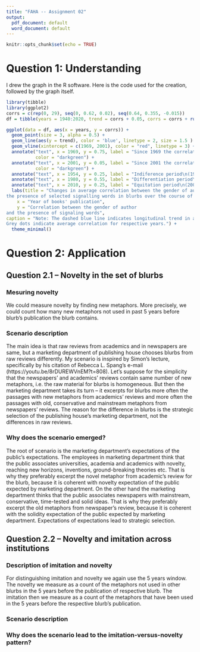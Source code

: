 ```yaml
---
title: "FAHA -- Assignment 02"
output:
  pdf_document: default
  word_document: default
---
```


```r
knitr::opts_chunk$set(echo = TRUE)
```

<!-- Important things to remember when submitting your work for peer review: -->
<!-- All submissions must be uploaded before 22 Sep 2021 8am CEST -->


# Question 1: Understanding

<!-- QUESTION 1: UNDERSTANDING   You succeed in measuring the extent to which the words used in a book's blurb predict the gender of the book's author. Let’s tell a story! -->
<!-- In the 1940s, there were very few women writing monographs in a certain field. Blurbs on the back of women's books looked similar to those on men's books. -->
<!-- By the 1970s, however, blurbs began to treat men and women authors in the field quite differently. -->
<!-- By the 2000s, greater awareness of equitable treatment, and sensitivity to gendered language choices, led this effect to decline. -->
<!-- Draw (sketch on paper* or digitally) a "signal strength" graph, using the example for the Old Bailey as a template [Chapter 1; 15:10]. Your graph should show the change in blurbs' capacity to signal the book author's gender, as described above. The graph should include: (1) labeled x and y axes (with words, briefly describe what each axis means), (2) a graph element corresponding to the signal, and (3) an indication of how the different time periods are represented in the graph. The graph does not need to be quantitatively accurate but should include some indication of the relevant years, in response to (3). -->

<!-- Grading Rubric -->
<!-- Axes labelled descriptively: +2 -->
<!-- Graph element corresponding to signal: +2 -->
<!-- Indication of time periods: +1 -->
<!-- Total points: X out of five -->

I drew the graph in the R software. Here is the code used for the creation, followed by the graph itself.  

```r
library(tibble)
library(ggplot2)
corrs = c(rep(0, 29), seq(0, 0.62, 0.02), seq(0.64, 0.355, -0.015))
df = tibble(years = 1940:2020, trend = corrs + 0.05, corrs = corrs + runif(81, 0, 0.1))

ggplot(data = df, aes(x = years, y = corrs)) +
  geom_point(size = 3, alpha = 0.5) +
  geom_line(aes(y = trend), color = 'blue', linetype = 2, size = 1.5 ) +
  geom_vline(xintercept = c(1969, 2001), color = "red", linetype = 3) +
  annotate("text", x = 1969, y = 0.75, label = "Since 1969 the correlation increases.", 
           color = "darkgreen") +
  annotate("text", x = 2001, y = 0.05, label = "Since 2001 the correlation decreases.", 
           color = "darkgreen") +
  annotate("text", x = 1954, y = 0.25, label = "Indiference period\n(1940-1969)") +
  annotate("text", x = 1980, y = 0.55, label = "Differentiation period\n(1970-2000)") +
  annotate("text", x = 2010, y = 0.25, label = "Equitation period\n(2001-2020)") +
  labs(title = "Changes in average correlation between the gender of author and
the presence of selected signalling words in blurbs over the course of time",
    x = "Year of books' publication", 
    y = "Correlation between the gender of author
and the presence of signaling words",
caption = "Note: The dashed blue line indicates longitudinal trend in average correlation.
Grey dots indicate average correlation for respective years.") +
  theme_minimal()
```


# Question 2: Application  

<!-- QUESTION 2: APPLICATION   Imagine you have a set of blurbs from a given time period. For each blurb, in addition to its date of appearance, you have information about whether or not the blurb comes from a newspaper (e.g., Financial Times, New York Times Book Review, Times Literary Supplement), or from an individual scholar identified solely by their academic institution (e.g., "Jonathan Lear, University of Chicago"). -->

<!-- Help your peer-reviewers: proof-read your responses, and use a level of language appropriate for an “interested member of the public” (e.g., do not use jargon and do not take a complex fact for granted). Your answers should be succinct; aim for approximately 250 words per response – or cumulatively 500 words, distributed as needed. Peer-reviewers have the authority to award zero points to a submission that exceeds a total of 1000 words. -->


## Question 2.1 -- Novelty in the set of blurbs  


<!-- QUESTION 2.1   Imagine we did an analysis similar to the French Revolution parliamentary speeches study, measuring "novelty" in this set of blurbs. Looking year by year, we find that the blurbs written by individual, academic scholars are more novel than the blurbs from newspapers. Suggest a possible explanation for how this pattern of novelty might have emerged. -->

<!-- Grading Rubric -->

<!-- Non-technical description of how novelty is measured in this set of blurbs: +2 -->

### Mesuring novelty  

We could measure novelty by finding new metaphors. More precisely, we could count how many new metaphors not used in past 5 years before blurb's publication the blurb contains.  

<!-- Specific description of a scenario that could account for higher novelty among blurbs from academic scholars compared to those from newspapers: +2 -->

### Scenario description   

The main idea is that raw reviews from academics and in newspapers are same, but a marketing department of publishing house chooses blurbs from raw reviews differently. My scenario is inspired by Simon's lecture, specifically by his citation of Rebecca L. Spang's e-mail (https://youtu.be/8rDUREWVnEM?t=808). Let's suppose for the simplicity that the newspapers' and academics' reviews contain same number of new metaphors, i.e. the raw material for blurbs is homogeneous. But then the marketing department takes its turn -- it excerpts for blurbs more often the passages with new metaphors from academics' reviews and more often the passages with old, conservative and mainstream metaphors from newspapers' reviews. The reason for the difference in blurbs is the strategic selection of the publishing house's marketing department, not the differences in raw reviews.   


<!-- Account of why/how that scenario emerged: +2 -->

### Why does the scenario emerged?  

The root of scenario is the marketing department's expectations of the public's expectations. 
<!-- The marketing department has stereotypes about what the public expects of newspapers and academia.  -->
The employees in marketing department think that the public associates universities, academia and academics with novelty, reaching new horizons, inventions, ground-breaking theories etc. That is why they preferably excerpt the novel metaphor from academic's review for the blurb, because it is coherent with novelty expectation of the public expected by marketing department. On the other hand the marketing department thinks that the public associates newspapers with mainstream, conservative, time-tested and solid ideas. That is why they preferably excerpt the old metaphors from newspaper's review, because it is coherent with the solidity expectation of the public expected by marketing department. Expectations of expectations lead to strategic selection.   

<!-- Discretionary point for creativity, interest, clarity: +1 -->
<!-- Total points: X out of 7 -->


## Question 2.2 -- Novelty and imitation across institutions    

<!-- QUESTION 2.2   Imagine we now take into account the institutional affiliation of the individual scholars writing these blurbs. Speculate on one possible pattern we might see if we measured both the novelty and the imitation for each institution and compared novelty and imitation across institutions. It may help to review the "2x2" story in Chapter 1 [59:48]. -->

<!-- Grading Rubric -->

<!-- Description of what imitation is, in relationship to novelty: +2 -->

### Description of imitation and novelty   
 
For distinguishing imitation and novelty we again use the 5 years window. The novelty we measure as a count of the metaphors not used in other blurbs in the 5 years before the publication of respective blurb. The imitation then we measure as a count of the metaphors that have been used in the 5 years before the respective blurb's publication.  

<!-- Specific description of a scenario among academic institutions that would lead to a particular imitation-versus-novelty pattern: +2 -->

### Scenario description   




<!-- Account of why/how that scenario would lead to the imitation-versus-novelty pattern described: +2 -->

### Why does the scenario lead to the imitation-versus-novelty pattern?   



<!-- Discretionary point for creativity, interest, clarity: +1 -->
<!-- Total points: X out of 7 -->









